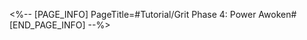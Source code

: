 <%-- [PAGE_INFO]
PageTitle=#Tutorial/Grit Phase 4: Power Awoken#
[END_PAGE_INFO] --%>
{{Tutorial
|sort      = 811301
|title     = Grit Phase 4: Power Awoken
|subtitle  = 
|type      = 
|about     = 
|image1    = Tutorial Grit Phase 4 Power Awoken 1.png{{subst:void|<!--$UPLOAD:<<SpriteOutput/TutorialPic/TutorialPage_811301.png>-<Tutorial Grit Phase 4 Power Awoken 1.png>-<Tutorial Files>>-->}}
|text1     = Every time you attack enemies during "Grit Phase 4: Power Awoken," {{Color|h|nobold=1|Waken Attack}} accumulates.<br />Based on the accumulated {{Color|h|nobold=1|Waken Attacks}} during this phase, a certain amount of {{Color|h|nobold=1|Grit Value}} will be returned after the phase concludes.
|image2    = Tutorial Grit Phase 4 Power Awoken 2.png{{subst:void|<!--$UPLOAD:<<SpriteOutput/TutorialPic/TutorialPage_811302.png>-<Tutorial Grit Phase 4 Power Awoken 2.png>-<Tutorial Files>>-->}}
|text2     = Recover {{Color|h|nobold=1|Skill Points}} when entering "Grit Phase 4: Power Awoken" and activate all characters' {{Color|h|nobold=1|Ultimates}}, then all characters immediately take action while also greatly increasing their {{Color|h|nobold=1|Effect RES}}.
}}